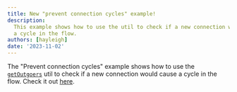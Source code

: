 ```yaml
---
title: New "prevent connection cycles" example!
description:
  This example shows how to use the util to check if a new connection would cause
  a cycle in the flow.
authors: [hayleigh]
date: '2023-11-02'
---
```


The "Prevent connection cycles" example shows how to use the
[`getOutgoers`](/api-reference/utils/get-outgoers) util to check if a new
connection would cause a cycle in the flow. Check it out [here](/examples/interaction/prevent-cycles).

<RemoteCodeViewer
  route="examples/interaction/prevent-cycles"
  framework="react"
/>
